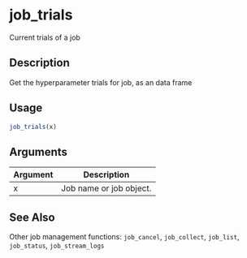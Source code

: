 # job_trials


Current trials of a job




## Description

Get the hyperparameter trials for job, as an  data frame





## Usage
```r
job_trials(x)
```




## Arguments


Argument      |Description
------------- |----------------
x | Job name or job object.







## See Also

Other job management functions: `job_cancel`,
  `job_collect`, `job_list`,
  `job_status`, `job_stream_logs`




